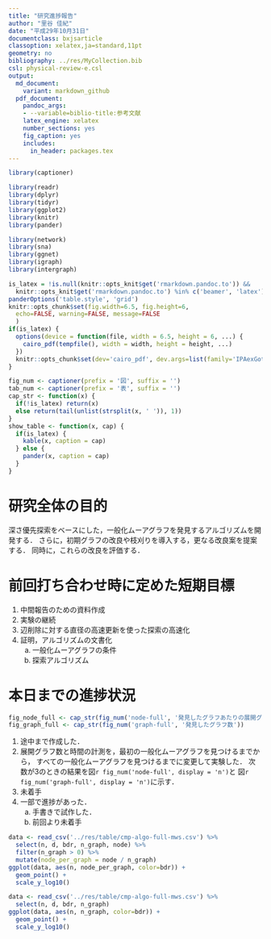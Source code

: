 ```yaml
---
title: "研究進捗報告"
author: "里谷 佳紀"
date: "平成29年10月31日"
documentclass: bxjsarticle
classoption: xelatex,ja=standard,11pt
geometry: no
bibliography: ../res/MyCollection.bib
csl: physical-review-e.csl
output:
  md_document:
    variant: markdown_github
  pdf_document:
    pandoc_args:
    - --variable=biblio-title:参考文献
    latex_engine: xelatex
    number_sections: yes
    fig_caption: yes
    includes:
      in_header: packages.tex
---
```


```r
library(captioner)

library(readr)
library(dplyr)
library(tidyr)
library(ggplot2)
library(knitr)
library(pander)

library(network)
library(sna)
library(ggnet)
library(igraph)
library(intergraph)

is_latex = !is.null(knitr::opts_knit$get('rmarkdown.pandoc.to')) &&
  knitr::opts_knit$get('rmarkdown.pandoc.to') %in% c('beamer', 'latex')
panderOptions('table.style', 'grid')
knitr::opts_chunk$set(fig.width=6.5, fig.height=6,
  echo=FALSE, warning=FALSE, message=FALSE
  )
if(is_latex) {
  options(device = function(file, width = 6.5, height = 6, ...) {
    cairo_pdf(tempfile(), width = width, height = height, ...)
  })
  knitr::opts_chunk$set(dev='cairo_pdf', dev.args=list(family='IPAexGothic'))
}

fig_num <- captioner(prefix = '図', suffix = '')
tab_num <- captioner(prefix = '表', suffix = '')
cap_str <- function(x) {
  if(!is_latex) return(x)
  else return(tail(unlist(strsplit(x, ' ')), 1))
}
show_table <- function(x, cap) {
  if(is_latex) {
    kable(x, caption = cap)
  } else {
    pander(x, caption = cap)
  }
}
```

# 研究全体の目的
深さ優先探索をベースにした，一般化ムーアグラフを発見するアルゴリズムを開発する．
さらに，初期グラフの改良や枝刈りを導入する，更なる改良案を提案する．
同時に，これらの改良を評価する．

# 前回打ち合わせ時に定めた短期目標
1. 中間報告のための資料作成
2. 実験の継続
3. 辺削除に対する直径の高速更新を使った探索の高速化
4. 証明，アルゴリズムの文書化
    a. 一般化ムーアグラフの条件
    b. 探索アルゴリズム

# 本日までの進捗状況
```r
fig_node_full <- cap_str(fig_num('node-full', '発見したグラフあたりの展開グラフ数'))
fig_graph_full <- cap_str(fig_num('graph-full', '発見したグラフ数'))
```

1. 途中まで作成した．
2. 展開グラフ数と時間の計測を，最初の一般化ムーアグラフを見つけるまでから，
すべての一般化ムーアグラフを見つけるまでに変更して実験した．
次数が3のときの結果を図`r fig_num('node-full', display = 'n')`と
図`r fig_num('graph-full', display = 'n')`に示す．
3. 未着手
4. 一部で進捗があった．
    a. 手書きで試作した．
    b. 前回より未着手

```r
data <- read_csv('../res/table/cmp-algo-full-mws.csv') %>%
  select(n, d, bdr, n_graph, node) %>%
  filter(n_graph > 0) %>%
  mutate(node_per_graph = node / n_graph)
ggplot(data, aes(n, node_per_graph, color=bdr)) +
  geom_point() +
  scale_y_log10()
```

```r
data <- read_csv('../res/table/cmp-algo-full-mws.csv') %>%
  select(n, d, bdr, n_graph)
ggplot(data, aes(n, n_graph, color=bdr)) +
  geom_point() +
  scale_y_log10()
```
